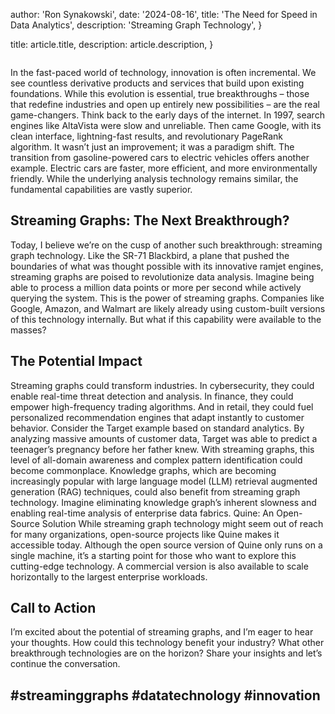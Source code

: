 
  author: 'Ron Synakowski',
  date: '2024-08-16',
  title: 'The Need for Speed in Data Analytics',
  description:
    'Streaming Graph Technology',
}

  title: article.title,
  description: article.description,
}


<Image src={sr71} alt="" />

In the fast-paced world of technology, innovation is often incremental. We see countless derivative products and services that build upon existing foundations. While this evolution is essential, true breakthroughs – those that redefine industries and open up entirely new possibilities – are the real game-changers.
Think back to the early days of the internet. In 1997, search engines like AltaVista were slow and unreliable. Then came Google, with its clean interface, lightning-fast results, and revolutionary PageRank algorithm. It wasn’t just an improvement; it was a paradigm shift.
The transition from gasoline-powered cars to electric vehicles offers another example. Electric cars are faster, more efficient, and more environmentally friendly. While the underlying analysis technology remains similar, the fundamental capabilities are vastly superior. 

## Streaming Graphs: The Next Breakthrough?

Today, I believe we’re on the cusp of another such breakthrough: streaming graph technology. Like the SR-71 Blackbird, a plane that pushed the boundaries of what was thought possible with its innovative ramjet engines, streaming graphs are poised to revolutionize data analysis.
Imagine being able to process a million data points or more per second while actively querying the system. This is the power of streaming graphs. Companies like Google, Amazon, and Walmart are likely already using custom-built versions of this technology internally. But what if this capability were available to the masses?

## The Potential Impact

Streaming graphs could transform industries. In cybersecurity, they could enable real-time threat detection and analysis. In finance, they could empower high-frequency trading algorithms. And in retail, they could fuel personalized recommendation engines that adapt instantly to customer behavior.
Consider the Target example based on standard analytics. By analyzing massive amounts of customer data, Target was able to predict a teenager’s pregnancy before her father knew. With streaming graphs, this level of all-domain awareness and complex pattern identification could become commonplace. 
Knowledge graphs, which are becoming increasingly popular with large language model (LLM) retrieval augmented generation (RAG) techniques, could also benefit from streaming graph technology. Imagine eliminating knowledge graph’s inherent slowness and enabling real-time analysis of enterprise data fabrics.
Quine: An Open-Source Solution
While streaming graph technology might seem out of reach for many organizations, open-source projects like Quine makes it accessible today. Although the open source version of Quine only runs on a single machine, it’s a starting point for those who want to explore this cutting-edge technology. A commercial version is also available to scale horizontally to the largest enterprise workloads.

## Call to Action
I’m excited about the potential of streaming graphs, and I’m eager to hear your thoughts. How could this technology benefit your industry? What other breakthrough technologies are on the horizon? Share your insights and let’s continue the conversation.

## #streaminggraphs #datatechnology #innovation

